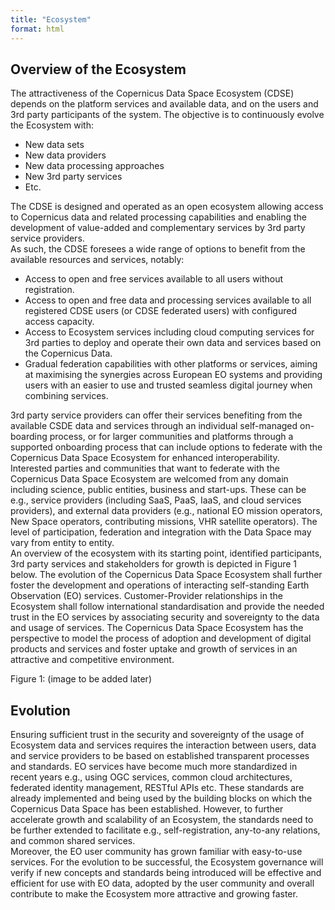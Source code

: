 ```yaml
---
title: "Ecosystem"
format: html
---
```


## Overview of the Ecosystem

The attractiveness of the Copernicus Data Space Ecosystem (CDSE) depends on the platform services and available data, and on the users and 3rd party participants of the system. The objective is to continuously evolve the Ecosystem with:

* New data sets
* New data providers
* New data processing approaches
* New 3rd party services
* Etc.

The CDSE is designed and operated as an open ecosystem allowing access to Copernicus data and related processing capabilities and enabling the development of value-added and complementary services by 3rd party service providers.<br> 
As such, the CDSE foresees a wide range of options to benefit from the available resources and services, notably:

*	Access to open and free services available to all users without registration.
*	Access to open and free data and processing services available to all registered CDSE users (or CDSE federated users) with configured access capacity.
*	Access to Ecosystem services including cloud computing services for 3rd parties to deploy and operate their own data and services based on the Copernicus Data.
*	Gradual federation capabilities with other platforms or services, aiming at maximising the synergies across European EO systems and providing users with an easier to use and trusted seamless digital journey when combining services.

3rd party service providers can offer their services benefiting from the available CSDE data and services through an individual self-managed on-boarding process, or for larger communities and platforms through a supported onboarding process that can include options to federate with the Copernicus Data Space Ecosystem for enhanced interoperability.<br>
Interested parties and communities that want to federate with the Copernicus Data Space Ecosystem are welcomed from any domain including science, public entities, business and start-ups. These can be e.g., service providers (including SaaS, PaaS, IaaS, and cloud services providers), and external data providers (e.g., national EO mission operators, New Space operators, contributing missions, VHR satellite operators). The level of participation, federation and integration with the Data Space may vary from entity to entity.<br>
An overview of the ecosystem with its starting point, identified participants, 3rd party services and stakeholders for growth is depicted in Figure 1 below. The evolution of the Copernicus Data Space Ecosystem shall further foster the development and operations of interacting self-standing Earth Observation (EO) services. Customer-Provider relationships in the Ecosystem shall follow international standardisation and provide the needed trust in the EO services by associating security and sovereignty to the data and usage of services. The Copernicus Data Space Ecosystem has the perspective to model the process of adoption and development of digital products and services and foster uptake and growth of services in an attractive and competitive environment.<br>

Figure 1: (image to be added later)

## Evolution

Ensuring sufficient trust in the security and sovereignty of the usage of Ecosystem data and services requires the interaction between users, data and service providers to be based on established transparent processes and standards. EO services have become much more standardized in recent years e.g., using OGC services, common cloud architectures, federated identity management, RESTful APIs etc. These standards are already implemented and being used by the building blocks on which the Copernicus Data Space has been established. However, to further accelerate growth and scalability of an Ecosystem, the standards need to be further extended to facilitate e.g., self-registration, any-to-any relations, and common shared services.<br> 
Moreover, the EO user community has grown familiar with easy-to-use services. For the evolution to be successful, the Ecosystem governance will verify if new concepts and standards being introduced will be effective and efficient for use with EO data, adopted by the user community and overall contribute to make the Ecosystem more attractive and growing faster.
